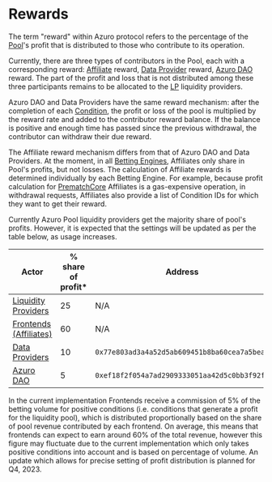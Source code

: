 
# Rewards

The term "reward" within Azuro protocol refers to the percentage of the [Pool](/concepts/protocol/pools)'s profit that is
distributed to those who contribute to its operation.

Currently, there are three types of contributors in the Pool, each with a corresponding reward: [Affiliate](/concepts/basic/affiliates) reward, [Data Provider](/concepts/basic/data-providers) reward, [Azuro DAO](/concepts/governance/overview) reward. The part of the
profit and loss that is not distributed among these three participants remains to be allocated to the [LP](/contracts/lp)
liquidity providers.

Azuro DAO and Data Providers have the same reward mechanism: after the completion of each [Condition](/concepts/protocol/conditions),
the profit or loss of the pool is multiplied by the reward rate and added to the contributor reward balance. If the balance
is positive and enough time has passed since the previous withdrawal, the contributor can withdraw their due reward.

The Affiliate reward mechanism differs from that of Azuro DAO and Data Providers. At the moment, in all
[Betting Engines](/concepts/protocol/betting-engines), Affiliates only share in Pool's profits, but not losses. The
calculation of Affiliate rewards is determined individually by each Betting Engine. For example, because profit
calculation for [PrematchCore](/contracts/prematch-core) Affiliates is a gas-expensive operation, in withdrawal requests,
Affiliates also provide a list of Condition IDs for which they want to get their reward.

Currently Azuro Pool liquidity providers get the majority share of pool's profits. However, it is expected that the
settings will be updated as per the table below, as usage increases.

| Actor | % share of profit* | Address |
|---|---|---|
| [Liquidity Providers](/concepts/basic/liquidity-providers) | 25 | N/A |
| [Frontends (Affiliates)](/concepts/basic/affiliates) | 60 | N/A |
| [Data Providers](/concepts/basic/data-providers) | 10 | `0x77e803ad3a4a52d5ab609451b8ba60cea7a5bea6` |
| [Azuro DAO](/concepts/governance/overview) | 5 | `0xef18f2f054a7ad2909333051aa42d5c0bb3f92f6` |

<Callout icon="*" type="reference">
In the current implementation Frontends receive a commission of 5% of the betting volume for positive conditions (i.e. conditions that generate a profit for the liquidity pool), which is distributed proportionally based on the share of pool revenue contributed by each frontend. On average, this means that frontends can expect to earn around 60% of the total revenue, however this figure may fluctuate due to the current implementation which only takes positive conditions into account and is based on percentage of volume. An update which allows for precise setting of profit distribution is planned for Q4, 2023.
</Callout>
